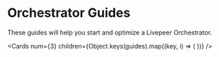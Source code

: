 
# Orchestrator Guides

These guides will help you start and optimize a Livepeer Orchestrator.

<Cards
  num={3}
  children={Object.keys(guides).map((key, i) => (
    <Card
      key={i}
      title={guides[key].title}
      description={guides[key].description}
      icon={guides[key].icon}
      href={guides[key].href}
    />
  ))}
/>
